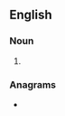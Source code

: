 ==English==

===Noun===
{{en-noun}}

# {{uncommon sp|en|papadam}}

===Anagrams===
* {{anagrams|en|a=admoopp|popodam}}